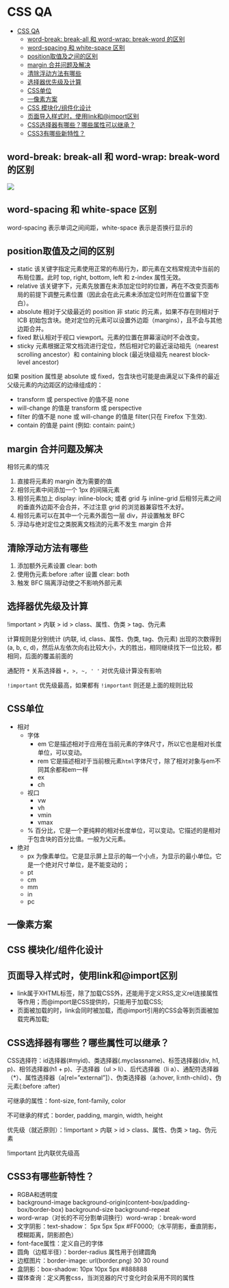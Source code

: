 # CSS QA

- [CSS QA](#css-qa)
  - [word-break: break-all 和 word-wrap: break-word 的区别](#word-break-break-all-和-word-wrap-break-word-的区别)
  - [word-spacing 和 white-space 区别](#word-spacing-和-white-space-区别)
  - [position取值及之间的区别](#position取值及之间的区别)
  - [margin 合并问题及解决](#margin-合并问题及解决)
  - [清除浮动方法有哪些](#清除浮动方法有哪些)
  - [选择器优先级及计算](#选择器优先级及计算)
  - [CSS单位](#css单位)
  - [一像素方案](#一像素方案)
  - [CSS 模块化/组件化设计](#css-模块化组件化设计)
  - [页面导入样式时，使用link和@import区别](#页面导入样式时使用link和import区别)
  - [CSS选择器有哪些？哪些属性可以继承？](#css选择器有哪些哪些属性可以继承)
  - [CSS3有哪些新特性？](#css3有哪些新特性)

## word-break: break-all 和 word-wrap: break-word 的区别

![](./img/word-break-word-wrap.png)

## word-spacing 和 white-space 区别

word-spacing 表示单词之间间距，white-space 表示是否换行显示的

## position取值及之间的区别

- static 该关键字指定元素使用正常的布局行为，即元素在文档常规流中当前的布局位置。此时 top, right, bottom, left 和 z-index 属性无效。
- relative 该关键字下，元素先放置在未添加定位时的位置，再在不改变页面布局的前提下调整元素位置（因此会在此元素未添加定位时所在位置留下空白）。
- absolute 相对于父级最近的 position 非 static 的元素，如果不存在则相对于 ICB 初始包含块。绝对定位的元素可以设置外边距（margins），且不会与其他边距合并。
- fixed 默认相对于视口 viewport。元素的位置在屏幕滚动时不会改变。
- sticky 元素根据正常文档流进行定位，然后相对它的最近滚动祖先（nearest scrolling ancestor）和 containing block (最近块级祖先 nearest block-level ancestor)

如果 position 属性是 absolute 或 fixed，包含块也可能是由满足以下条件的最近父级元素的内边距区的边缘组成的：

* transform 或 perspective 的值不是 none
* will-change 的值是 transform 或 perspective
* filter 的值不是 none 或 will-change 的值是 filter(只在 Firefox 下生效).
* contain 的值是 paint (例如: contain: paint;)

## margin 合并问题及解决

相邻元素的情况

1. 直接将元素的 margin 改为需要的值
2. 相邻元素中间添加一个 1px 的间隔元素
3. 相邻元素加上 display: inline-block; 或者 grid 与 inline-grid 后相邻元素之间的垂直外边距不会合并，不过注意 grid 的浏览器兼容性不太好。
4. 相邻元素可以在其中一个元素外面包一层 div，并设置触发 BFC
5. 浮动与绝对定位之类脱离文档流的元素不发生 margin 合并

## 清除浮动方法有哪些

1. 添加额外元素设置 clear: both
2. 使用伪元素:before :after 设置 clear: both
3. 触发 BFC 隔离浮动使之不影响外部元素

## 选择器优先级及计算

!important > 内联 > id > class、属性、伪类 > tag、伪元素

计算规则是分别统计 (内联, id, class、属性、伪类, tag、伪元素) 出现的次数得到 (a, b, c, d)，然后从左依次向右比较大小，大的胜出，相同继续找下一位比较，都相同，后面的覆盖前面的

通配符 `*` 关系选择器 `+, >, ~, ' '` 对优先级计算没有影响

`!important` 优先级最高，如果都有 `!important` 则还是上面的规则比较

## CSS单位

- 相对
  - 字体
    - em 它是描述相对于应用在当前元素的字体尺寸，所以它也是相对长度单位，可以变动。
    - rem 它是描述相对于当前根元素`html`字体尺寸，除了相对对象与em不同其余都和em一样
    - ex
    - ch
  - 视口
    - vw
    - vh
    - vmin
    - vmax
  - % 百分比，它是一个更纯粹的相对长度单位，可以变动。它描述的是相对于包含块的百分比值。一般为父元素。
- 绝对
  - px 为像素单位。它是显示屏上显示的每一个小点，为显示的最小单位。它是一个绝对尺寸单位，是不能变动的；
  - pt
  - cm
  - mm
  - in
  - pc

## 一像素方案

## CSS 模块化/组件化设计

## 页面导入样式时，使用link和@import区别

- link属于XHTML标签，除了加载CSS外，还能用于定义RSS,定义rel连接属性等作用；而@import是CSS提供的，只能用于加载CSS;
- 页面被加载的时，link会同时被加载，而@import引用的CSS会等到页面被加载完再加载;

## CSS选择器有哪些？哪些属性可以继承？

CSS选择符：id选择器(#myid)、类选择器(.myclassname)、标签选择器(div, h1, p)、相邻选择器(h1 + p)、子选择器（ul > li）、后代选择器（li a）、通配符选择器（*）、属性选择器（a[rel=”external”]）、伪类选择器（a:hover, li:nth-child）、伪元素(:before :after)

可继承的属性：font-size, font-family, color

不可继承的样式：border, padding, margin, width, height

优先级（就近原则）：!important > 内联 > id > class、属性、伪类 > tag、伪元素

!important 比内联优先级高

## CSS3有哪些新特性？

* RGBA和透明度
* background-image background-origin(content-box/padding-box/border-box) background-size background-repeat
* word-wrap（对长的不可分割单词换行）word-wrap：break-word
* 文字阴影：text-shadow： 5px 5px 5px #FF0000;（水平阴影，垂直阴影，模糊距离，阴影颜色）
* font-face属性：定义自己的字体
* 圆角（边框半径）：border-radius 属性用于创建圆角
* 边框图片：border-image: url(border.png) 30 30 round
* 盒阴影：box-shadow: 10px 10px 5px #888888
* 媒体查询：定义两套css，当浏览器的尺寸变化时会采用不同的属性
